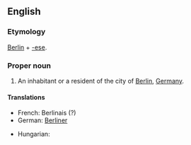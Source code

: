 {{see|berlinese}}
==English==

===Etymology===
[[Berlin]] + [[-ese]].

===Proper noun===
{{en-proper noun}}

# An inhabitant or a resident of the city of [[Berlin]], [[Germany]].

====Translations====
{{trans-top|an inhabitant or a resident of the city of Berlin, Germany}}
* French: Berlinais (?)
* German: [[Berliner]]
{{trans-mid}}
* Hungarian: {{t|hu|berlini}}
{{trans-bottom}}